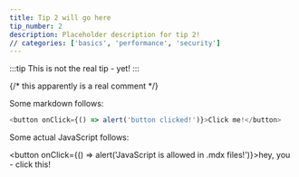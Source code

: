```yaml
---
title: Tip 2 will go here
tip_number: 2
description: Placeholder description for tip 2!
// categories: ['basics', 'performance', 'security']
---
```


:::tip
This is not the real tip - yet!
:::

{/* this apparently is a real comment */}

Some markdown follows:

```js
<button onClick={() => alert('button clicked!')}>Click me!</button>
```

Some actual JavaScript follows:

<button onClick={() => alert('JavaScript is allowed in .mdx files!')}>hey, you - click this!</button>
